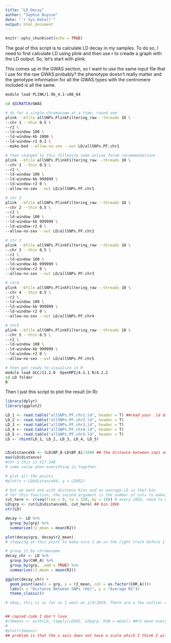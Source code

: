 ```yaml
---
title: "LD_Decay"
author: "Sophie Buysse"
date: "`r Sys.Date()`"
output: html_document
---
```


```r
knitr::opts_chunk$set(echo = TRUE)
```

The goal of this script is to calculate LD decay in my samples. To do so, I need to first calculate LD using plink and then use r to creade a graph with the LD output. So, let's start with plink.

This comes up in the GWAS section, so I want to use the same input file that I use for the raw GWAS probably? the phenotype doesn't really matter and the genotype information for all the GWAS types with the centromere included is all the same.

```bash
module load PLINK/1.9b_4.1-x86_64

cd $SCRATCH/GWAS

# do for a single chromosome at a time, round one
plink --bfile allSNPs.PlinkFiltering_raw --threads 10 \
--chr 1 --thin 0.5 \
--r2 \
--ld-window 100 \
--ld-window-kb 1000 \
--ld-window-r2 0.2 \
--make-bed --allow-no-sex --out LD/allSNPs.PF.chr1

# then changed to this following some online forum recommendations
plink --bfile allSNPs.PlinkFiltering_raw --threads 10 \
--chr 1 --thin 0.5 \
--r2 \
--ld-window 100 \
--ld-window-kb 999999 \
--ld-window-r2 0 \
--allow-no-sex --out LD/allSNPs.PF.chr1

# chr 2
plink --bfile allSNPs.PlinkFiltering_raw --threads 10 \
--chr 2 --thin 0.5 \
--r2 \
--ld-window 100 \
--ld-window-kb 999999 \
--ld-window-r2 0 \
--allow-no-sex --out LD/allSNPs.PF.chr2

# chr 3
plink --bfile allSNPs.PlinkFiltering_raw --threads 10 \
--chr 3 --thin 0.5 \
--r2 \
--ld-window 100 \
--ld-window-kb 999999 \
--ld-window-r2 0 \
--allow-no-sex --out LD/allSNPs.PF.chr3

# chr4
plink --bfile allSNPs.PlinkFiltering_raw --threads 10 \
--chr 4 --thin 0.5 \
--r2 \
--ld-window 100 \
--ld-window-kb 999999 \
--ld-window-r2 0 \
--allow-no-sex --out LD/allSNPs.PF.chr4

# chr5
plink --bfile allSNPs.PlinkFiltering_raw --threads 10 \
--chr 5 --thin 0.5 \
--r2 \
--ld-window 100 \
--ld-window-kb 999999 \
--ld-window-r2 0 \
--allow-no-sex --out LD/allSNPs.PF.chr5

# then get ready to visualize in R
module load GCC/11.2.0  OpenMPI/4.1.1 R/4.2.2
cd LD folder
R

```


Then I just this script to plot the result (in R):
```r
library(dplyr)
library(ggplot2)

LD_1 <- read.table("allSNPs.PF.chr1.ld", header = T) ##read your .ld data
LD_2 <- read.table("allSNPs.PF.chr2.ld", header = T)
LD_3 <- read.table("allSNPs.PF.chr3.ld", header = T)
LD_4 <- read.table("allSNPs.PF.chr4.ld", header = T)
LD_5 <- read.table("allSNPs.PF.chr5.ld", header = T)
LD <- rbind(LD_1, LD_2, LD_3, LD_4, LD_5)


LD$distancekb <- (LD$BP_B-LD$BP_A)/1000 ## the distance between snp1 and snp2 in kb
max(LD$distance)
#chr 1 this is 317.348
# same value when everything is together

# plot all the points
#plot(x = LD$distancekb, y = LD$R2)

# but we want one with distance bins and an average LD in that bin
# for this function, the second argument is the number of cuts to make, or can give it a vector of cut points
cut_here <- c(seq(from = 0, to = 320, by = 10)) # every 10kb, need to change to part after I know max of everything
LD$grp <- cut(LD$distancekb, cut_here) ## bin 10kb
str(LD)

decay <- LD %>% 
  group_by(grp) %>%
  summarize(r2_mean = mean(R2))

plot(decay$grp, decay$r2_mean)
# stopping at this point to make sure I am on the right track before I make a pretty plot

# group it by chromosome 
decay_chr <- LD %>% 
  group_by(CHR_A) %>%
  group_by(grp, .add = TRUE) %>%
  summarize(r2_mean = mean(R2))

ggplot(decay_chr) +
  geom_point(aes(x = grp, y = r2_mean, col = as.factor(CHR_A)))+
  labs(x = "Distance Between SNPs (kb)", y = "Average R2")+
  theme_classic()

# okay, this is as far as I went on 1/9/2024. There are a few outlier chromosomes so I think what I want to do for plotting is to make a more appealing plot and draw lines between the points for each chromosome so they are easier to follow. But, do this another day. image not saved but sent in slack to myself as snapshot


## copied code I don't love
#r2means <- with(LD, tapply(LD$R2, LD$grp, FUN = mean)) ##r2 mean every #10kb
#
#plot(r2means)
## problem is that the x axis does not have a scale which I think I will want
```